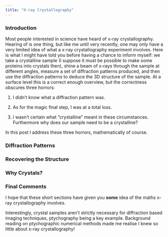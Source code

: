 ```yaml
---
title: "X-ray Crystallography"
---
```


### Introduction

Most people interested in science have heard of x-ray crystallography. Hearing of is one thing, but like me until very recently, one may only have a very limited idea of what a x-ray crystallography experiment involves. Here is what I might have told you before having a chance to inform myself: we take a crystalline sample (I suppose it must be possible to make some proteins into crystals then), shine a beam of x-rays through the sample at different angles, measure a set of diffraction patterns produced, and then use the diffraction patterns to deduce the 3D structure of the sample. At a surface level this is a correct enough overview, but the correctness obscures three horrors:

1.  I didn't know what a diffraction pattern was.

2.  As for the magic final step, I was at a total loss.

3.  I wasn't certain what "crystalline" meant in these circumstances. Furthermore why does our sample need to be a crystalline?

In this post I address these three horrors, mathematically of course.

### Diffraction Patterns

### Recovering the Structure

### Why Crystals?

### Final Comments

I hope that these short sections have given you **some** idea of the maths x-ray crystallography involves.

Interestingly, crystal samples aren't strictly necessary for diffraction based imaging techniques, ptychography being a key example. Background reading on ptychographic numerical methods made me realise I knew so little about x-ray crystallography!
